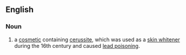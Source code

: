 ==English==
{{wikipedia}}
===Noun===
{{en-noun}}

# a [[cosmetic]] containing [[cerussite]], which was used as a [[skin whitener]] during the 16th century and caused [[lead poisoning]].